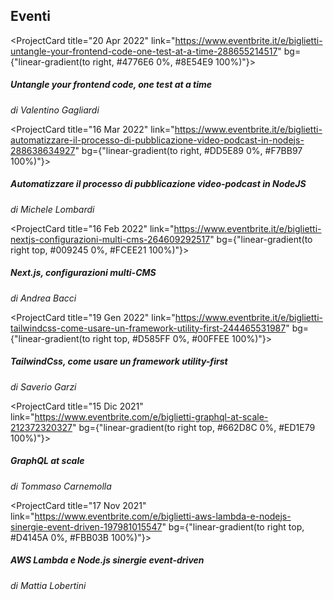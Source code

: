 <!--
  Some gradients

  linear-gradient(to right, #D4145A 0%, #FBB03B 100%)
  linear-gradient(to right, #662D8C 0%, #ED1E79 100%)
  linear-gradient(to right, #009245 0%, #FCEE21 100%)
  linear-gradient(to right, #D585FF 0%, #00FFEE 100%)

  linear-gradient(to right, #3D7EAA 0%, #FFE47A 100%)
  linear-gradient(to right, #5C258D 0%, #4389A2 100%)
  linear-gradient(to right, #134E5E 0%, #71B280 100%)
  linear-gradient(to right, #4776E6 0%, #8E54E9 100%)
  linear-gradient(to right, #1F1C2C 0%, #928DAB 100%)
  linear-gradient(to right, #DD5E89 0%, #F7BB97 100%)
-->
## Eventi

<ProjectCard title="20 Apr 2022" link="https://www.eventbrite.it/e/biglietti-untangle-your-frontend-code-one-test-at-a-time-288655214517" bg={"linear-gradient(to right, #4776E6 0%, #8E54E9 100%)"}>
  <h5>Untangle your frontend code, one test at a time</h5>
  <i>di Valentino Gagliardi</i>
</ProjectCard>

<ProjectCard title="16 Mar 2022" link="https://www.eventbrite.it/e/biglietti-automatizzare-il-processo-di-pubblicazione-video-podcast-in-nodejs-288638634927" bg={"linear-gradient(to right, #DD5E89 0%, #F7BB97 100%)"}>
  <h5>Automatizzare il processo di pubblicazione video-podcast in NodeJS</h5>
  <i>di Michele Lombardi</i>
</ProjectCard>

<ProjectCard title="16 Feb 2022" link="https://www.eventbrite.it/e/biglietti-nextjs-configurazioni-multi-cms-264609292517" bg={"linear-gradient(to right top, #009245 0%, #FCEE21 100%)"}>
  <h5>Next.js, configurazioni multi-CMS</h5>
  <i>di Andrea Bacci</i>
</ProjectCard>

<ProjectCard title="19 Gen 2022" link="https://www.eventbrite.it/e/biglietti-tailwindcss-come-usare-un-framework-utility-first-244465531987" bg={"linear-gradient(to right top, #D585FF 0%, #00FFEE 100%)"}>
  <h5>TailwindCss, come usare un framework utility-first</h5>
  <i>di Saverio Garzi</i>
</ProjectCard>

<ProjectCard title="15 Dic 2021" link="https://www.eventbrite.com/e/biglietti-graphql-at-scale-212372320327" bg={"linear-gradient(to right top, #662D8C 0%, #ED1E79 100%)"}>
  <h5>GraphQL at scale</h5>
  <i>di Tommaso Carnemolla</i>
</ProjectCard>

<ProjectCard title="17 Nov 2021" link="https://www.eventbrite.com/e/biglietti-aws-lambda-e-nodejs-sinergie-event-driven-197981015547" bg={"linear-gradient(to right top, #D4145A 0%, #FBB03B 100%)"}>
  <h5>AWS Lambda e Node.js sinergie event-driven</h5>
  <i>di Mattia Lobertini</i>
</ProjectCard>
